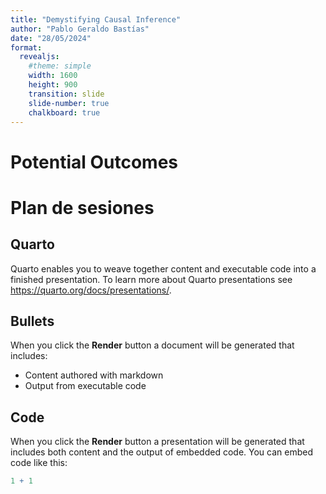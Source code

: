 ```yaml
---
title: "Demystifying Causal Inference"
author: "Pablo Geraldo Bastías"
date: "28/05/2024"
format: 
  revealjs:
    #theme: simple
    width: 1600
    height: 900
    transition: slide
    slide-number: true
    chalkboard: true
---
```


# Potential Outcomes {background-color="#D8A745"}

# Plan de sesiones {background-color="#003D70"}



## Quarto

Quarto enables you to weave together content and executable code into a finished presentation. To learn more about Quarto presentations see <https://quarto.org/docs/presentations/>.

## Bullets

When you click the **Render** button a document will be generated that includes:

-   Content authored with markdown
-   Output from executable code

## Code

When you click the **Render** button a presentation will be generated that includes both content and the output of embedded code. You can embed code like this:

```r
1 + 1
```


